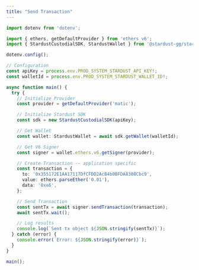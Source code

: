 ```yaml
---
title: "Send Transaction"
---
```


```typescript ts
import dotenv from 'dotenv';

import { ethers, getDefaultProvider } from 'ethers_v6';
import { StardustCustodialSDK, StardustWallet } from '@stardust-gg/stardust-custodial-sdk';

dotenv.config();

// Configuration
const apiKey = process.env.PROD_SYSTEM_STARDUST_API_KEY!;
const walletId = process.env.PROD_SYSTEM_STARDUST_WALLET_ID!;

async function main() {
  try {
    // Initialize Provider
    const provider = getDefaultProvider('matic');

    // Initialize Stardust SDK
    const sdk = new StardustCustodialSDK(apiKey);

    // Get Wallet
    const wallet: StardustWallet = await sdk.getWallet(walletId);

    // Get V6 Signer
    const signer = wallet.ethers.v6.getSigner(provider);

    // Create Transaction -- application specific
    const transaction = {
      to: '0x355172E1AA17117DfCFDD2AcB4b0BFDA8308Cbc9',
      value: ethers.parseEther('0.01'),
      data: '0xe6',
    };

    // Send Transaction
    const sentTx = await signer.sendTransaction(transaction);
    await sentTx.wait();

    // Log results
    console.log(`Sent tx object ${JSON.stringify(sentTx)}`);
  } catch (error) {
    console.error(`Error: ${JSON.stringify(error)}`);
  }
}

main();
```